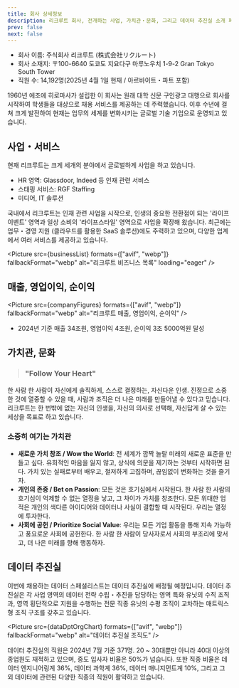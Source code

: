 ```yaml
---
title: 회사 상세정보
description: 리크루트 회사, 전개하는 사업, 가치관・문화, 그리고 데이터 추진실 소개 페이지입니다.
prev: false
next: false
---
```



- 회사 이름: 주식회사 리크루트 (株式会社リクルート)
- 회사 소재지: 〒100-6640
  도쿄도 지요다구 마루노우치 1-9-2 Gran Tokyo South Tower
- 직원 수: 14,192명(2025년 4월 1일 현재 / 아르바이트・파트 포함)

1960년 에조에 히로마사가 설립한 이 회사는 원래 대학 신문 구인광고 대행으로 회사를 시작하여 학생들을 대상으로 채용 서비스를 제공하는 데 주력했습니다.
이후 수년에 걸쳐 크게 발전하여 현재는 업무의 세계를 변화시키는 글로벌 기술 기업으로 운영되고 있습니다.

## 사업・서비스

현재 리크루트는 크게 세개의 분야에서 글로벌하게 사업을 하고 있습니다.

- HR 영역: Glassdoor, Indeed 등 인재 관련 서비스
- 스태핑 서비스: RGF Staffing
- 미디어, IT 솔루션

국내에서 리크루트는 인재 관련 사업을 시작으로, 인생의 중요한 전환점이 되는 '라이프 이벤트' 영역과 일상 소비의 '라이프스타일' 영역으로 사업을 확장해 왔습니다.
최근에는 업무・경영 지원 (클라우드를 활용한 SaaS 솔루션)에도 주력하고 있으며, 다양한 업계에서 여러 서비스를 제공하고 있습니다.

<Picture
  src={businessList}
  formats={["avif", "webp"]}
  fallbackFormat="webp"
  alt="리크루트 비즈니스 목록"
  loading="eager"
/>

## 매출, 영업이익, 순이익

<Picture
  src={companyFigures}
  formats={["avif", "webp"]}
  fallbackFormat="webp"
  alt="리크루트 매출, 영업이익, 순이익"
/>

- 2024년 기준 매출 34조원, 영업이익 4조원, 순이익 3조 5000억원 달성

## 가치관, 문화

> ### "Follow Your Heart"

한 사람 한 사람이 자신에게 솔직하게, 스스로 결정하는, 자신다운 인생. 진정으로 소중한 것에 열중할 수 있을 때, 사람과 조직은 더 나은 미래를 만들어낼 수 있다고 믿습니다.
리크루트는 한 번밖에 없는 자신의 인생을, 자신의 의사로 선택해, 자신답게 살 수 있는 세상을 목표로 하고 있습니다.

### 소중히 여기는 가치관

- **새로운 가치 창조 / Wow the World**: 전 세계가 깜짝 놀랄 미래의 새로운 표준을 만들고 싶다. 유희적인 마음을 잃지 않고, 상식에 의문을 제기하는 것부터 시작하면 된다.
  가치 있는 실패로부터 배우고, 철저하게 고집하며, 끊임없이 변화하는 것을 즐기자.
- **개인의 존중 / Bet on Passion**: 모든 것은 호기심에서 시작된다. 한 사람 한 사람의 호기심이 억제할 수 없는 열정을 낳고, 그 차이가 가치를 창조한다.
  모든 위대한 업적은 개인의 색다른 아이디어와 데이터나 사실이 결합할 때 시작된다. 우리는 열정에 투자한다.
- **사회에 공헌 / Prioritize Social Value**: 우리는 모든 기업 활동을 통해 지속 가능하고 풍요로운 사회에 공헌한다. 한 사람 한 사람이 당사자로서 사회의 부조리에 맞서고, 더 나은 미래를 향해 행동하자.

<p align="center">
  <YouTube
    id="_jALOWIfYpI"
    title="[리크루트 신졸채용] 컨셉 무비 『PLAY RECRUIT, PLAY OPPORTUNITIES.』"
    posterQuality="max"
  />
</p>

## 데이터 추진실

이번에 채용하는 데이터 스페셜리스트는 데이터 추진실에 배정될 예정입니다. 데이터 추진실은 각 사업 영역의 데이터 전략 수립・추진을 담당하는 영역 특화 유닛의 수직 조직과,
영역 횡단적으로 지원을 수행하는 전문 직종 유닛의 수평 조직이 교차하는 매트릭스형 조직 구조를 갖추고 있습니다.

<Picture
  src={dataDptOrgChart}
  formats={["avif", "webp"]}
  fallbackFormat="webp"
  alt="데이터 추진실 조직도"
/>

데이터 추진실의 직원은 2024년 7월 기준 371명. 20 ~ 30대뿐만 아니라 40대 이상의 종업원도 재적하고 있으며, 중도 입사자 비율은 50%가 넘습니다.
또한 직종 비율은 데이터 엔지니어링계 36%, 데이터 과학계 36%, 데이터 매니지먼트계 10%, 그리고 그 외 데이터에 관련된 다양한 직종의 직원이 활약하고 있습니다.
